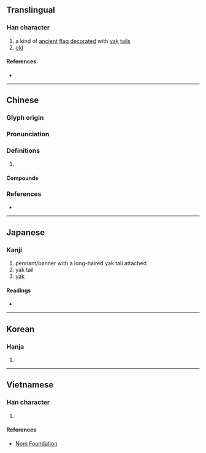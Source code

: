 {{character info/new}}
==Translingual==

===Han character===
{{Han char|rn=70|rad=方|as=06|sn=10|four=08214|canj=YSOHU|ids=⿸⿰方𠂉毛}}

# a kind of [[ancient]] [[flag]] [[decorate]]d with [[yak]] [[tail]]s
# [[old]]

====References====
* {{Han ref|kx=0482.180|dkj=13642|dj=0844.120|hdz=32177.060|uh=65C4|ud=26052|bh=D1D1|bd=53713}}

----

==Chinese==
{{zh-forms}}

===Glyph origin===
{{Han etym}}
{{Han compound|㫃|毛|c1=s|c2=p|ls=psc}}

===Pronunciation===
{{zh-pron
|m=máo
|c=mou4
|mc=y
|oc=y
|cat=
}}

===Definitions===
{{zh-hanzi}}

# {{rfdef|zh}}

====Compounds====
{{zh-der|干旄|旌旄|旄倪|擁旄|旄鉞|旄頭|旄丘|白旄|白旄黃鉞|旄騎|旄牛|節旄|騂旄|羽旄}}

===References===
* {{R:yue:mfccd}}

----

==Japanese==

===Kanji===
{{ja-kanji|grade=|rs=方06}}

# pennant/banner with a long-haired yak tail attached
# yak tail
# [[yak]]

====Readings====
* {{ja-readings|goon=[[もう]] (mō)|kanon=[[ぼう]] (bō)|kun=[[はたかざり]] (hatakazari), [[おいぼれ]] (oibore)}}

----

==Korean==

===Hanja===
{{ko-hanja|hangeul=모|eumhun=|rv=mo|mr=mo|y=mo}}

# {{defn|lang=ko|sort=方06}}

----

==Vietnamese==

===Han character===
{{vi-hantu|rs=方06|mao}}

# {{defn|lang=vi|sort=方06}}

====References====
* [http://nomfoundation.org/common/nom_details.php?codepoint=65c4 Nom Foundation]
